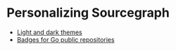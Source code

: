 # Personalizing Sourcegraph

- [Light and dark themes](./personalization/themes)
- [Badges for Go public repositories](./personalization/badges)
